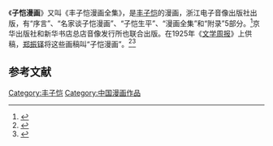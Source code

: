 《'''子恺漫画'''》又叫《丰子恺漫画全集》，是[[丰子恺|丰子恺]]的漫画，浙江电子音像出版社出版，有“序言”、“名家谈子恺漫画”、“子恺生平”、“漫画全集”和“附录”5部分。<ref>{{Cite news|url=http://zjnews.zjol.com.cn/05zjnews/system/2003/11/10/002094156.shtml|title=《丰子恺漫画全集》电子版与读者见面|language=zh-cn|publisher=浙江在线新闻网站|author=檀梅|date=2003年11月10日|accessdate=2015-04-26|archive-date=2016-03-04|archive-url=https://web.archive.org/web/20160304202852/http://zjnews.zjol.com.cn/05zjnews/system/2003/11/10/002094156.shtml|dead-url=no}}</ref>京华出版社和新华书店总店音像发行所也联合出版。在1925年《[[文学周报|文学周报]]》上供稿，[[郑振铎|郑振铎]]将这些画稿叫“子恺漫画”。<ref>{{Cite news|url=http://news.china.com/zh_cn/school/10000502/20010601/10036789.html|title=《丰子恺漫画全集》悠闲品味人生|language=zh-cn|publisher=中华网|author=|date=2001-06-01|accessdate=2015-04-26|deadurl=yes|archiveurl=https://web.archive.org/web/20160304195653/http://news.china.com/zh_cn/school/10000502/20010601/10036789.html|archivedate=2016-03-04|df=}}</ref><ref>{{Cite news|url=http://www.china.com.cn/culture/txt/2001-08/30/content_5054922.htm|title=丰子恺漫画的德与才|language=zh-cn|publisher=中国互联网新闻中心|author=|date=2001年8月30日|accessdate=2015-04-26|archive-date=2016-03-05|archive-url=https://web.archive.org/web/20160305031753/http://www.china.com.cn/culture/txt/2001-08/30/content_5054922.htm|dead-url=no}}</ref>

== 参考文献 ==
{{Reflist}}

[[Category:丰子恺|Category:丰子恺]]
[[Category:中国漫画作品|Category:中国漫画作品]]